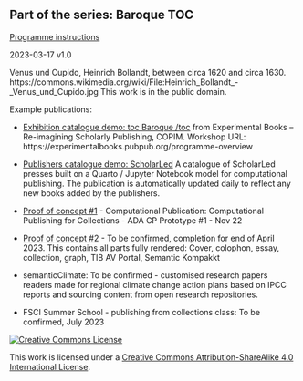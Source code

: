 ## Part of the series: Baroque TOC

[Programme instructions](https://nfdi4culture.github.io/class-ADA-CP-pipeline/)

2023-03-17 v1.0

Venus und Cupido, Heinrich Bollandt, between circa 1620 and circa 1630. https://commons.wikimedia.org/wiki/File:Heinrich_Bollandt_-_Venus_und_Cupido.jpg This work is in the public domain.

Example publications: 

- [Exhibition catalogue demo: toc Baroque /toc](https://nfdi4culture.github.io/experimental-books-workshop/) from Experimental Books – Re-imagining Scholarly Publishing, COPIM. Workshop URL: https://experimentalbooks.pubpub.org/programme-overview

- [Publishers catalogue demo: ScholarLed](https://simonxix.github.io/scholarled_catalogue/) A catalogue of ScholarLed presses built on a Quarto / Jupyter Notebook model for computational publishing. The publication is automatically updated daily to reflect any new books added by the publishers.

- [Proof of concept #1](https://nfdi4culture.github.io/cp4c/) - Computational Publication: Computational Publishing for Collections - ADA CP Prototype #1 - Nov 22

- [Proof of concept #2](https://nfdi4culture.github.io/art_catalogue_test/) - To be confirmed, completion for end of April 2023. This contains all parts fully rendered: Cover, colophon, essay, collection, graph, TIB AV Portal, Semantic Kompakkt

- semanticClimate: To be confirmed - customised research papers readers made for regional climate change action plans based on IPCC reports and sourcing content from open research repositories.

- FSCI Summer School - publishing from collections class: To be confirmed, July 2023

<a rel="license" href="http://creativecommons.org/licenses/by-sa/4.0/"><img alt="Creative Commons License" style="border-width:0" src="https://i.creativecommons.org/l/by-sa/4.0/88x31.png" /></a>

This work is licensed under a <a rel="license" href="http://creativecommons.org/licenses/by-sa/4.0/">Creative Commons Attribution-ShareAlike 4.0 International License</a>.


